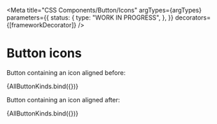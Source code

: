 
<Meta
  title="CSS Components/Button/Icons"
  argTypes={argTypes}
  parameters={{
    status: {
      type: "WORK IN PROGRESS",
    },
  }}
  decorators={[frameworkDecorator]}
/>

# Button icons

Button containing an icon aligned before:

<Canvas>
  <Story
    name="With icon before"
    args={{
      kind: "primary",
      showIcon: "before",
    }}
  >
    {AllButtonKinds.bind({})}
  </Story>
</Canvas>

Button containing an icon aligned after:

<Canvas>
  <Story
    name="With icon after"
    args={{
      kind: "primary",
      showIcon: "after",
    }}
  >
    {AllButtonKinds.bind({})}
  </Story>
</Canvas>
